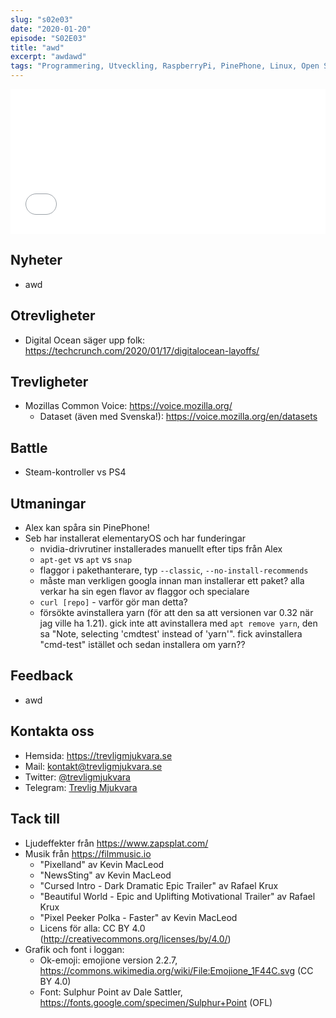 ```yaml
---
slug: "s02e03"
date: "2020-01-20"
episode: "S02E03"
title: "awd"
excerpt: "awdawd"
tags: "Programmering, Utveckling, RaspberryPi, PinePhone, Linux, Open Source"
---
```



<!-- Går det inte att sätta några av dessa dynamiskt utifrån värdena på slugsen där uppe? -->

<SEO title="S02E03 - awd" />
<div style="width: 100%;">
  <iframe
    src="AWDAWDAWDAWDAWD"
    width="100%"
    height="232"
    frameborder="0"
    allowtransparency="true"
    allow="encrypted-media"
  ></iframe>
</div>

## Nyheter

- awd

## Otrevligheter

- Digital Ocean säger upp folk: https://techcrunch.com/2020/01/17/digitalocean-layoffs/

## Trevligheter

- Mozillas Common Voice: https://voice.mozilla.org/ 
  - Dataset (även med Svenska!): https://voice.mozilla.org/en/datasets

## Battle

- Steam-kontroller vs PS4

## Utmaningar

- Alex kan spåra sin PinePhone!
- Seb har installerat elementaryOS och har funderingar
  - nvidia-drivrutiner installerades manuellt efter tips från Alex
  - `apt-get` vs `apt` vs `snap`
  - flaggor i pakethanterare, typ `--classic`, `--no-install-recommends`
  - måste man verkligen googla innan man installerar ett paket? alla verkar ha sin egen flavor av flaggor och specialare
  - `curl [repo]` - varför gör man detta?
  - försökte avinstallera yarn (för att den sa att versionen var 0.32 när jag ville ha 1.21). gick inte att avinstallera med `apt remove yarn`, den sa "Note, selecting 'cmdtest' instead of 'yarn'". fick avinstallera "cmd-test" istället och sedan installera om yarn??

## Feedback

- awd

## Kontakta oss

- Hemsida: https://trevligmjukvara.se
- Mail: kontakt@trevligmjukvara.se
- Twitter: [@trevligmjukvara](https://twitter.com/trevligmjukvara)
- Telegram: [Trevlig Mjukvara](https://t.me/trevligmjukvara)

## Tack till

- Ljudeffekter från https://www.zapsplat.com/
- Musik från https://filmmusic.io
  - "Pixelland" av Kevin MacLeod
  - "NewsSting" av Kevin MacLeod
  - "Cursed Intro - Dark Dramatic Epic Trailer" av Rafael Krux
  - "Beautiful World - Epic and Uplifting Motivational Trailer" av Rafael Krux
  - "Pixel Peeker Polka - Faster" av Kevin MacLeod
  - Licens för alla: CC BY 4.0 (http://creativecommons.org/licenses/by/4.0/)
- Grafik och font i loggan:
  - Ok-emoji: emojione version 2.2.7, https://commons.wikimedia.org/wiki/File:Emojione_1F44C.svg (CC BY 4.0)
  - Font: Sulphur Point av Dale Sattler, https://fonts.google.com/specimen/Sulphur+Point (OFL)
